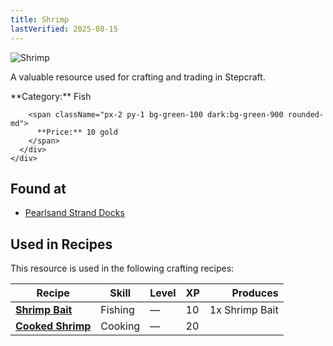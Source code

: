 ```yaml
---
title: Shrimp
lastVerified: 2025-08-15
---
```


<div className="flex items-start gap-6 mb-8">
  <div className="flex-shrink-0">
    <img src="/assets/resources/fishing/shrimp.png" alt="Shrimp" className="w-24 h-24 border rounded-lg" />
  </div>
  <div className="flex-1">
    <div className="space-y-2">
      <p className="text-lg text-muted-foreground">A valuable resource used for crafting and trading in Stepcraft.</p>
      <div className="flex flex-wrap gap-4 text-sm">
        <span className="px-2 py-1 bg-blue-100 dark:bg-blue-900 rounded-md">
          **Category:** Fish
        </span>
        
        <span className="px-2 py-1 bg-green-100 dark:bg-green-900 rounded-md">
          **Price:** 10 gold
        </span>
      </div>
    </div>
  </div>
</div>



## Found at

- [Pearlsand Strand Docks](/docs/map/individual/pearlsand_strand_docks)

## Used in Recipes

This resource is used in the following crafting recipes:

| Recipe | Skill | Level | XP | Produces |
|--------|-------|-------|----|---------:|
| **[Shrimp Bait](/docs/resources/individual/shrimp_bait)** | Fishing | — | 10 | 1x Shrimp Bait |
| **[Cooked Shrimp](/docs/items/individual/cooked_shrimp)** | Cooking | — | 20 |  |
